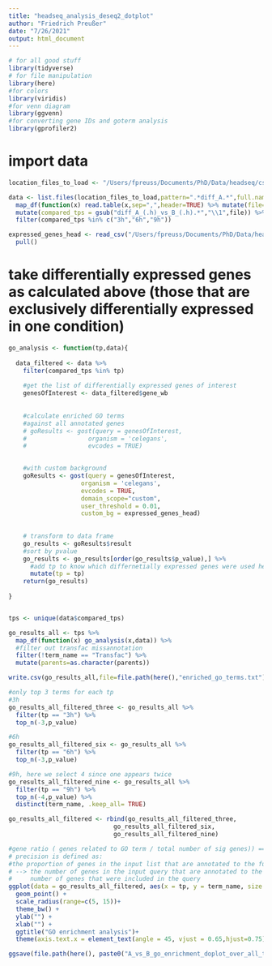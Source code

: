 ```yaml
---
title: "headseq_analysis_deseq2_dotplot"
author: "Friedrich Preußer"
date: "7/26/2021"
output: html_document
---
```


```r
# for all good stuff
library(tidyverse)
# for file manipulation
library(here)
#for colors
library(viridis)
#for venn diagram
library(ggvenn)
#for converting gene IDs and goterm analysis
library(gprofiler2)


```



# import data
```r


location_files_to_load <- "/Users/fpreuss/Documents/PhD/Data/headseq/csvs/"

data <- list.files(location_files_to_load,pattern=".*diff_A.*",full.names = TRUE) %>%
  map_df(function(x) read.table(x,sep=",",header=TRUE) %>% mutate(file=basename(x))) %>%
  mutate(compared_tps = gsub("diff_A_(.h)_vs_B_(.h).*","\\1",file)) %>%
  filter(compared_tps %in% c("3h","6h","9h"))

expressed_genes_head <- read_csv("/Users/fpreuss/Documents/PhD/Data/headseq/expressed_genes_head_all_exps.txt") %>%
  pull()

```


# take differentially expressed genes as calculated above (those that are exclusively differentially expressed in one condition)
```r



go_analysis <- function(tp,data){
  
  data_filtered <- data %>%
    filter(compared_tps %in% tp)
  
    #get the list of differentially expressed genes of interest
    genesOfInterest <- data_filtered$gene_wb
  
  
    #calculate enriched GO terms
    #against all annotated genes
    # goResults <- gost(query = genesOfInterest,
    #                 organism = 'celegans',
    #                 evcodes = TRUE)

    
    #with custom background
    goResults <- gost(query = genesOfInterest,
                    organism = 'celegans',
                    evcodes = TRUE,
                    domain_scope="custom",
                    user_threshold = 0.01,
                    custom_bg = expressed_genes_head)
    
    
    # transform to data frame
    go_results <- goResults$result
    #sort by pvalue
    go_results <- go_results[order(go_results$p_value),] %>%
      #add tp to know which differnetially expressed genes were used here
      mutate(tp = tp)
    return(go_results)
    
}


tps <- unique(data$compared_tps)

go_results_all <- tps %>%
  map_df(function(x) go_analysis(x,data)) %>%
  #filter out transfac missannotation
  filter(!term_name == "Transfac") %>%
  mutate(parents=as.character(parents))

write.csv(go_results_all,file=file.path(here(),"enriched_go_terms.txt"),row.names = FALSE)

#only top 3 terms for each tp
#3h
go_results_all_filtered_three <- go_results_all %>%
  filter(tp == "3h") %>%
  top_n(-3,p_value)

#6h
go_results_all_filtered_six <- go_results_all %>%
  filter(tp == "6h") %>%
  top_n(-3,p_value)

#9h, here we select 4 since one appears twice
go_results_all_filtered_nine <- go_results_all %>%
  filter(tp == "9h") %>%
  top_n(-4,p_value) %>%
  distinct(term_name, .keep_all= TRUE)

go_results_all_filtered <- rbind(go_results_all_filtered_three,
                             go_results_all_filtered_six,
                             go_results_all_filtered_nine)

#gene ratio ( genes related to GO term / total number of sig genes)) == precision
# precision is defined as:
#the proportion of genes in the input list that are annotated to the function
# --> the number of genes in the input query that are annotated to the corresponding term /
#     number of genes that were included in the query
ggplot(data = go_results_all_filtered, aes(x = tp, y = term_name, size = precision)) + 
  geom_point() +
  scale_radius(range=c(5, 15))+
  theme_bw() + 
  ylab("") + 
  xlab("") + 
  ggtitle("GO enrichment analysis")+
  theme(axis.text.x = element_text(angle = 45, vjust = 0.65,hjust=0.75))

ggsave(file.path(here(), paste0("A_vs_B_go_enrichment_doplot_over_all_tps",".png")))


```


